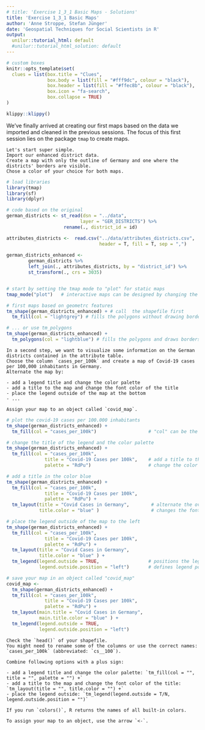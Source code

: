 ```yaml
---
# title: 'Exercise 1_3_1 Basic Maps - Solutions'
title: 'Exercise 1_3_1 Basic Maps'
author: 'Anne Stroppe, Stefan Jünger'
date: 'Geospatial Techniques for Social Scientists in R'
output:
  unilur::tutorial_html: default
  #unilur::tutorial_html_solution: default
---
```


```r
# custom boxes
knitr::opts_template$set(
  clues = list(box.title = "Clues",
               box.body = list(fill = "#fff9dc", colour = "black"),
               box.header = list(fill = "#ffec8b", colour = "black"),
               box.icon = "fa-search",
               box.collapse = TRUE)
)
```

```r
klippy::klippy()
```

We've finally arrived at creating our first maps based on the data we imported and cleaned in the previous sessions.
The focus of this first session lies on the package `tmap` to create maps.


```block

Let's start super simple.
Import our enhanced district data.
Create a map with only the outline of Germany and one where the districts' borders are visible.
Chose a color of your choice for both maps.

```

```r

# load libraries
library(tmap)
library(sf)
library(dplyr)

# code based on the original
german_districts <- st_read(dsn = "../data",
                           layer = "GER_DISTRICTS") %>% 
                     rename(., district_id = id)

attributes_districts <-  read.csv("../data/attributes_districts.csv", 
                                  header = T, fill = T, sep = ",") 
                                  
german_districts_enhanced <- 
        german_districts %>% 
        left_join(., attributes_districts, by = "district_id") %>% 
        st_transform(., crs = 3035)


# start by setting the tmap mode to "plot" for static maps
tmap_mode("plot")   # interactive maps can be designed by changing the mode to "view"

# first maps based on geometrc features
tm_shape(german_districts_enhanced) + # call  the shapefile first
  tm_fill(col = "lightgrey") # fills the polygons without drawing borders

# ... or use tm_polygons
tm_shape(german_districts_enhanced) + 
  tm_polygons(col = "lightblue") # fills the polygons and draws borders


```

```block

In a second step, we want to visualize some information on the German districts contained in the attribute table.
Choose the column `cases_per_100k` and create a map of Covid-19 cases per 100,000 inhabitants in Germany.
Alternate the map by:

- add a legend title and change the color palette
- add a title to the map and change the font color of the title
- place the legend outside of the map at the bottom
- ...

Assign your map to an object called `covid_map`.

```

```r

# plot the covid-19 cases per 100.000 inhabitants
tm_shape(german_districts_enhanced) + 
  tm_fill(col = "cases_per_100k")                   # "col" can be the name of a color or a column name

# change the title of the legend and the color palette
tm_shape(german_districts_enhanced) + 
  tm_fill(col = "cases_per_100k",
              title = "Covid-19 Cases per 100k",    # add a title to the legend
              palette = "RdPu")                     # change the color palette

# add a title in the color blue
tm_shape(german_districts_enhanced) + 
  tm_fill(col = "cases_per_100k",
              title = "Covid-19 Cases per 100k",
              palette = "RdPu") +
  tm_layout(title = "Covid Cases in Germany",        # alternate the overall layout like title
            title.color = "blue" )                   # changes the font color of the title

# place the legend outside of the map to the left
tm_shape(german_districts_enhanced) + 
  tm_fill(col = "cases_per_100k",
              title = "Covid-19 Cases per 100k",
              palette = "RdPu") +
  tm_layout(title = "Covid Cases in Germany",
            title.color = "blue" ) +
  tm_legend(legend.outside = TRUE,                  # positions the legend outside           
            legend.outside.position = "left")       # defines legend positions 

# save your map in an object called "covid_map"
covid_map <-  
  tm_shape(german_districts_enhanced) + 
  tm_fill(col = "cases_per_100k",
              title = "Covid-19 Cases per 100k",
              palette = "RdPu") +
  tm_layout(main.title = "Covid Cases in Germany",
            main.title.color = "blue" ) +
  tm_legend(legend.outside = TRUE,
            legend.outside.position = "left") 


```

```block

Check the `head()` of your shapefile. 
You might need to rename some of the columns or use the correct names: `cases_per_100k` (abbreviated: `cs__100`).

```

```block

Combine following options with a plus sign:

- add a legend title and change the color palette: `tm_fill(col = "", title = "", palette = "") +`
- add a title to the map and change the font color of the title: `tm_layout(title = "", title.color = "") +`
- place the legend outside: `tm_legend(legend.outside = T/N, legend.outside.position = "")`

If you run `colors()`, R returns the names of all built-in colors.

```

```block

To assign your map to an object, use the arrow `<-`.

```
